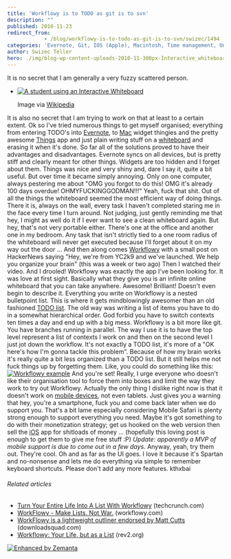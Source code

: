 ```yaml
---
title: 'Workflowy is to TODO as git is to svn'
description: ""
published: 2010-11-23
redirect_from: 
            - /blog/workflowy-is-to-todo-as-git-is-to-svn/swizec/1494
categories: 'Evernote, Git, IOS (Apple), Macintosh, Time management, Uncategorized, workflowy'
author: Swizec Teller
hero: ./img/blog-wp-content-uploads-2010-11-300px-Interactive_whiteboard2.jpg
---
```

It is no secret that I am generally a very fuzzy scattered person.

- [![A student using an Interactive Whiteboard](./img/blog-wp-content-uploads-2010-11-300px-Interactive_whiteboard2.jpg "A student using an Interactive Whiteboard")](http://commons.wikipedia.org/wiki/File:Interactive_whiteboard2.jpg)

  Image via [Wikipedia](http://commons.wikipedia.org/wiki/File:Interactive_whiteboard2.jpg)

It is also no secret that I am trying to work on that at least to a certain extent. Ok so I've tried numerous things to get myself organised; everything from entering TODO's into [Evernote](http://www.evernote.com "Evernote"), to [Mac](http://en.wikipedia.org/wiki/Macintosh "Macintosh") widget thingies and the pretty awesome [Things](http://culturedcode.com/things/) app and just plain writing stuff on a [whiteboard](http://en.wikipedia.org/wiki/Whiteboard "Whiteboard") and erasing it when it's done. So far all of the solutions proved to have their advantages and disadvantages. Evernote syncs on all devices, but is pretty stiff and clearly meant for other things. Widgets are too hidden and I forget about them. Things was nice and very shiny and, dare I say it, quite a bit useful. But over time it became simply annoying. Only on one computer, always pestering me about "OMG you forgot to do this! OMG it's already 100 days overdue! OHMYFUCKINGGODMAN!!!" Yeah, fuck that shit. Out of all the things the whiteboard seemed the most efficient way of doing things. There it is, always on the wall, every task I haven't completed staring me in the face every time I turn around. Not judging, just gently reminding me that hey, I might as well do it if I ever want to see a clean whiteboard again. But hey, that's not very portable either. There's one at the office and another one in my bedroom. Any task that isn't strictly tied to a one room radius of the whiteboard will never get executed because I'll forget about it on my way out the door ... And then along comes [Workflowy](http://workflowy.com) with a small post on HackerNews saying "Hey, we're from YC2k9 and we've launched. We help you organize your brain" (this was a week or two ago) Then I watched their video. And I drooled! Workflowy was exactly the app I've been looking for. It was love at first sight. Basically what they give you is an infinite online whiteboard that you can take anywhere. Awesome! Brilliant! Doesn't even begin to describe it. Everything you write on Workflowy is a nested bulletpoint list. This is where it gets mindblowingly awesomer than an old fashioned [TODO list](http://en.wikipedia.org/wiki/Time_management "Time management"). The old way was writing a list of items you have to do in a somewhat hierarchical order. God forbid you have to switch contexts ten times a day and end up with a big mess. Workflowy is a bit more like git. You have branches running in parallel. The way I use it is to have the top level represent a list of contexts I work on and then on the second level I just jot down the workflow. It's not exactly a TODO list, it's more of a "OK here's how I'm gonna tackle this problem". Because of how my brain works it's really quite a bit less organized than a TODO list. But it still helps me not fuck things up by forgetting them. Like, you could do something like this: [![](http://swizec.com/blog/wp-content/uploads/2010/11/Screen-shot-2010-11-24-at-12.33.17-AM.png "Workflowy example")](./img/blog-wp-content-uploads-2010-11-Screen-shot-2010-11-24-at-12.33.17-AM.png) And you're set! Really, I urge everyone who doesn't like their organisation tool to force them into boxes and limit the way they work to try out Workflowy. Actually the only thing I dislike right now is that it doesn't work on [mobile devices](http://en.wikipedia.org/wiki/Mobile_device "Mobile device"), not even tablets. Just gives you a warning that hey, you're a smartphone, fuck you and come back later when we do support you. That's a bit lame especially considering Mobile Safari is plenty strong enough to support everything you need. Maybe it's got something to do with their monetization strategy; get us hooked on the web version then sell the [iOS](http://developer.apple.com/iphone "IOS (Apple)") app for shitloads of money ... (hopefully this loving post is enough to get them to give me free stuff :P) _Update: apparently a MVP of mobile support is due to come out in a few days._ Anyway, yeah, try them out. They're cool. Oh and as far as the UI goes. I love it because it's Spartan and no-nonsense and lets me do everything via simple to remember keyboard shortcuts. Please don't add any more features. kthxbai

###### Related articles

- [Turn Your Entire Life Into A List With Workflowy](http://techcrunch.com/2010/11/04/workflow/) (techcrunch.com)
- [WorkFlowy - Make Lists. Not War.](http://www.workflowy.com/) (workflowy.com)
- [WorkFlowy is a lightweight outliner endorsed by Matt Cutts](http://www.downloadsquad.com/2010/11/11/workflowy-is-a-lightweight-outliner-endorsed-by-matt-cutts/?icid=zemanta) (downloadsquad.com)
- [Workflowy: Your Life, but as a List](http://www.rev2.org/2010/11/05/workflowy-your-life-but-as-a-list/) (rev2.org)

[![Enhanced by Zemanta](http://img.zemanta.com/zemified_e.png?x-id=26741015-ee45-4036-92b6-b648be498ad4)](http://www.zemanta.com/ "Enhanced by Zemanta")